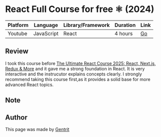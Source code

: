 
<GoBack />

# React Full Course for free ⚛️ (2024)

| Platform | Language   | Library/Framework | Duration | Link                                              |
| -------- | ---------- | ----------------- | -------- | ------------------------------------------------- |
| Youtube  | JavaScript | React             | 4 hours  | [Go](https://www.youtube.com/watch?v=CgkZ7MvWUAA) |

## Review

I took this course before [The Ultimate React Course 2025: React, Next.js, Redux & More](https://www.udemy.com/course/the-ultimate-react-course) and it gave me a strong foundation in React. It is very interactive and the instrucutor explains concepts clearly. I strongly recommend taking this course first,as it provides a solid base for more advanced React topics.

## Note

<Callout
  type="note"
  message="If you are interested in the course, click the link in the table to go to the course page and learn more."
/>

## Author

This page was made by [Gentrit](https://github.com/Gentrit29)
